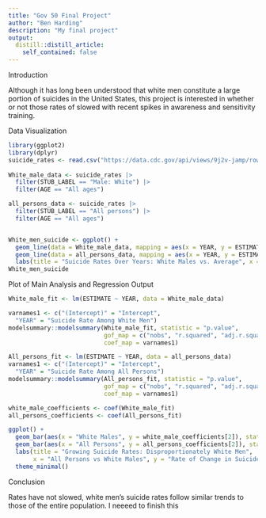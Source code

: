 ```yaml
---
title: "Gov 50 Final Project"
author: "Ben Harding"
description: "My final project"
output:
  distill::distill_article:
    self_contained: false
---
```




Introduction


Although it has long been understood that white men constitute a large portion of suicides in the United States, this project is interested in whether or not those rates of slowed with recent spikes in awareness and sensitivity training. 


Data Visualization 
```r
library(ggplot2)
library(dplyr)
suicide_rates <- read.csv("https://data.cdc.gov/api/views/9j2v-jamp/rows.csv?accessType=DOWNLOAD")
 
White_male_data <- suicide_rates |> 
  filter(STUB_LABEL == "Male: White") |>
  filter(AGE == "All ages")

all_persons_data <- suicide_rates |> 
  filter(STUB_LABEL == "All persons") |>
  filter(AGE == "All ages")


White_men_suicide <- ggplot() + 
  geom_line(data = White_male_data, mapping = aes(x = YEAR, y = ESTIMATE, color = "White Male")) + 
  geom_line(data = all_persons_data, mapping = aes(x = YEAR, y = ESTIMATE, color = "All Persons")) + 
  labs(title = "Suicide Rates Over Years: White Males vs. Average", x = "Year", y = "Suicide Rate per 100,000 Resident Population", color = "Population Group") + theme_minimal()
White_men_suicide

```






Plot of Main Analysis and Regression Output  

```r
White_male_fit <- lm(ESTIMATE ~ YEAR, data = White_male_data) 

varnames1 <- c("(Intercept)" = "Intercept", 
  "YEAR" = "Suicide Rate Among White Men")
modelsummary::modelsummary(White_male_fit, statistic = "p.value", 
                           gof_map = c("nobs", "r.squared", "adj.r.squared"),
                           coef_map = varnames1)

All_persons_fit <- lm(ESTIMATE ~ YEAR, data = all_persons_data)
varnames1 <- c("(Intercept)" = "Intercept", 
  "YEAR" = "Suicide Rate Among All Persons")
modelsummary::modelsummary(All_persons_fit, statistic = "p.value", 
                           gof_map = c("nobs", "r.squared", "adj.r.squared"),
                           coef_map = varnames1)

white_male_coefficients <- coef(White_male_fit)
all_persons_coefficients <- coef(All_persons_fit)

ggplot() +
  geom_bar(aes(x = "White Males", y = white_male_coefficients[2]), stat = "identity", fill = "blue") +
  geom_bar(aes(x = "All Persons", y = all_persons_coefficients[2]), stat = "identity", fill = "red") +
  labs(title = "Growing Suicide Rates: Disproportionately White Men",
       x = "All Persons vs White Males", y = "Rate of Change in Suicide Rate per Year") +
  theme_minimal()
```
Conclusion 

Rates have not slowed, white men's suicide rates follow similar trends to those of the entire population. I neeeed to finish this 


